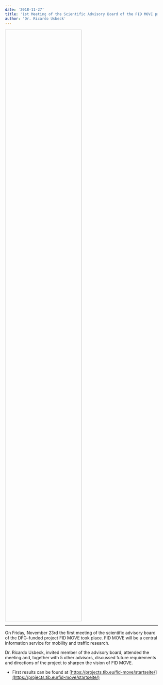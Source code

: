 ```yaml
---
date: '2018-11-27'
title: '1st Meeting of the Scientific Advisory Board of the FID MOVE project'
author: 'Dr. Ricardo Usbeck'
---
```


<Image filename='fid-move.jpg' style="height: 50%; width: 50%;"/>

---

On Friday, November 23rd the first meeting of the scientific advisory board of the DFG-funded project FID MOVE took place. FID MOVE will be a central information service for mobility and traffic research.

Dr. Ricardo Usbeck, invited member of the advisory board, attended the meeting and, together with 5 other advisors, discussed future requirements and directions of the project to sharpen the vision of FID MOVE.

- First results can be found at [https://projects.tib.eu/fid-move/startseite/](https://projects.tib.eu/fid-move/startseite/)
